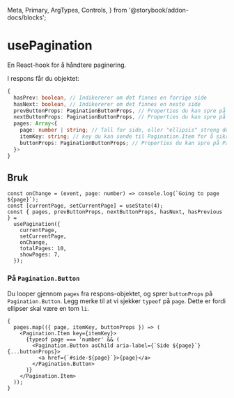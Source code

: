   Meta,
  Primary,
  ArgTypes,
  Controls,
} from '@storybook/addon-docs/blocks';


<Meta of={Stories} />

# usePagination

En React-hook for å håndtere paginering.

<Primary />
<Controls of={Stories.Preview} />

I respons får du objektet:

```ts
{
  hasPrev: boolean, // Indikererer om det finnes en forrige side
  hasNext: boolean, // Indikererer om det finnes en neste side
  prevButtonProps: PaginationButtonProps, // Properties du kan spre på forrige-knappen
  nextButtonProps: PaginationButtonProps, // Properties du kan spre på neste-knappen
  pages: Array<{
    page: number | string; // Tall for side, eller "ellipsis" streng dersom knappen skal være ...
    itemKey: string; // key du kan sende til Pagination.Item for å sikre riktig fokus håndtering
    buttonProps: PaginationButtonProps; // Properties du kan spre på Pagination.Button
  }>
}
```

## Bruk

```tsx
const onChange = (event, page: number) => console.log(`Going to page ${page}`);
const [currentPage, setCurrentPage] = useState(4);
const { pages, prevButtonProps, nextButtonProps, hasNext, hasPrevious } =
  usePagination({
    currentPage,
    setCurrentPage,
    onChange,
    totalPages: 10,
    showPages: 7,
  });
```

### På `Pagination.Button`

Du looper gjennom `pages` fra respons-objektet, og sprer `buttonProps` på `Pagination.Button`.
Legg merke til at vi sjekker `typeof` på `page`. Dette er fordi ellipser skal være en tom `li`.

```tsx
{
  pages.map(({ page, itemKey, buttonProps }) => (
    <Pagination.Item key={itemKey}>
      {typeof page === 'number' && (
        <Pagination.Button asChild aria-label={`Side ${page}`} {...buttonProps}>
          <a href={`#side-${page}`}>{page}</a>
        </Pagination.Button>
      )}
    </Pagination.Item>
  ));
}
```
